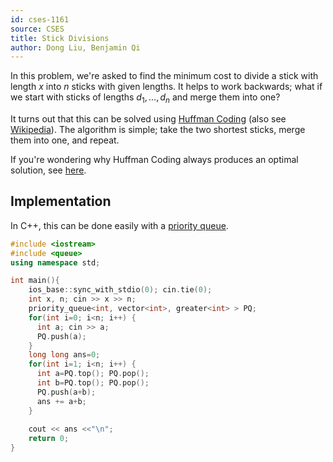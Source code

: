 ```yaml
---
id: cses-1161
source: CSES
title: Stick Divisions
author: Dong Liu, Benjamin Qi
---
```


In this problem, we're asked to find the minimum cost to divide a stick with length $x$ into $n$ sticks with given lengths. It helps to work backwards; what if we start with sticks of lengths $d_1,\ldots,d_n$ and merge them into one?

It turns out that this can be solved using [Huffman Coding](https://usaco.guide/CPH.pdf#page=73) (also see [Wikipedia](https://en.wikipedia.org/wiki/Huffman_coding#Basic_technique)). The algorithm is simple; take the two shortest sticks, merge them into one, and repeat.

If you're wondering why Huffman Coding always produces an optimal solution, see [here](https://ocw.mit.edu/courses/electrical-engineering-and-computer-science/6-02-introduction-to-eecs-ii-digital-communication-systems-fall-2012/readings/MIT6_02F12_chap03.pdf#page=6).

## Implementation

<LanguageSection>
    
<CPPSection>

In C++, this can be done easily with a [priority queue](http://www.cplusplus.com/reference/queue/priority_queue/).

```cpp
#include <iostream>
#include <queue>
using namespace std;

int main(){
    ios_base::sync_with_stdio(0); cin.tie(0);
    int x, n; cin >> x >> n;
    priority_queue<int, vector<int>, greater<int> > PQ;
    for(int i=0; i<n; i++) {
      int a; cin >> a;
      PQ.push(a);
    }
    long long ans=0;
    for(int i=1; i<n; i++) {
      int a=PQ.top(); PQ.pop();
      int b=PQ.top(); PQ.pop();
      PQ.push(a+b);
      ans += a+b;
    }
    
    cout << ans <<"\n";    
    return 0;
}
```
</CPPSection>

</LanguageSection>
